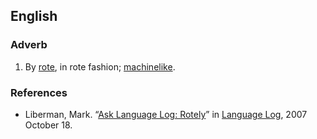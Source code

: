 ==English==

===Adverb===
{{en-adv}}

# By [[rote]], in rote fashion; [[machinelike]].

===References===
* Liberman, Mark. “[http://itre.cis.upenn.edu/~myl/languagelog/archives/005035.html Ask Language Log: Rotely]” in [[w:Language Log|Language Log]], 2007 October 18.
